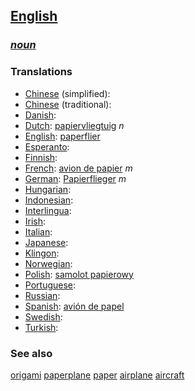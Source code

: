 ==[[English]]==

===''[[noun]]''===

===Translations===
*[[Chinese]] (simplified): [[]]
*[[Chinese]] (traditional): [[]]
*[[Danish]]: [[]]
*[[Dutch]]: [[papiervliegtuig]] ''n''
*[[English]]: [[paperflier]]
*[[Esperanto]]: [[]]
*[[Finnish]]: [[]]
*[[French]]: [[avion de papier]] ''m''
*[[German]]: [[Papierflieger]] ''m''
*[[Hungarian]]: [[]]
*[[Indonesian]]: [[]]
*[[Interlingua]]: [[]]
*[[Irish]]: [[]]
*[[Italian]]: [[]]
*[[Japanese]]: [[]]
*[[Klingon]]: [[]]
*[[Norwegian]]: [[]]
*[[Polish]]: [[samolot papierowy]]
*[[Portuguese]]: [[]]
*[[Russian]]: [[]]
*[[Spanish]]: [[avión de papel]]
*[[Swedish]]: [[]]
*[[Turkish]]: [[]]

===See also===
[[origami]] [[paperplane]] [[paper]] [[airplane]] [[aircraft]]